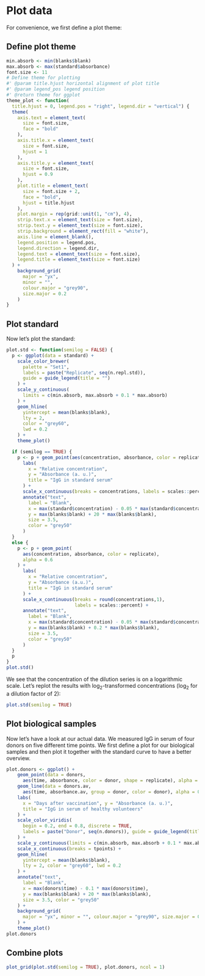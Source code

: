 # Plot data {#plot-data}
For convenience, we first define a plot theme:

## Define plot theme
```r
min.absorb <- min(blanks$blank)
max.absorb <- max(standard$absorbance)
font.size <- 11
# Define theme for plotting
#' @param title.hjust horizontal alignment of plot title
#' @param legend_pos legend position
#' @return theme for ggplot
theme_plot <- function(
  title.hjust = 0, legend.pos = "right", legend.dir = "vertical") {
  theme(
    axis.text = element_text(
      size = font.size,
      face = "bold"
    ),
    axis.title.x = element_text(
      size = font.size,
      hjust = 1
    ),
    axis.title.y = element_text(
      size = font.size,
      hjust = 0.9
    ),
    plot.title = element_text(
      size = font.size + 2,
      face = "bold",
      hjust = title.hjust
    ),
    plot.margin = rep(grid::unit(1, "cm"), 4),
    strip.text.x = element_text(size = font.size),
    strip.text.y = element_text(size = font.size),
    strip.background = element_rect(fill = "white"),
    axis.line = element_blank(),
    legend.position = legend.pos,
    legend.direction = legend.dir,
    legend.text = element_text(size = font.size),
    legend.title = element_text(size = font.size)
  ) +
    background_grid(
      major = "yx",
      minor = "",
      colour.major = "grey90",
      size.major = 0.2
    )
}
```

## Plot standard
Now let's plot the standard:
```r
plot.std <- function(semilog = FALSE) {
  p <- ggplot(data = standard) +
    scale_color_brewer(
      palette = "Set1",
      labels = paste("Replicate", seq(n.repl.std)),
      guide = guide_legend(title = "")
    ) +
    scale_y_continuous(
      limits = c(min.absorb, max.absorb + 0.1 * max.absorb)
    ) +
    geom_hline(
      yintercept = mean(blanks$blank),
      lty = 2,
      color = "grey60",
      lwd = 0.2
    ) +
    theme_plot()

  if (semilog == TRUE) {
    p <- p + geom_point(aes(concentration, absorbance, color = replicate), alpha = 0.6) +
      labs(
        x = "Relative concentration",
        y = "Absorbance (a. u.)",
        title = "IgG in standard serum"
      ) +
      scale_x_continuous(breaks = concentrations, labels = scales::percent, trans = "log2") +
      annotate("text",
        label = "Blank",
        x = max(standard$concentration) - 0.05 * max(standard$concentration),
        y = max(blanks$blank) + 20 * max(blanks$blank),
        size = 3.5,
        color = "grey50"
      )
  }
  else {
    p <- p + geom_point(
      aes(concentration, absorbance, color = replicate),
      alpha = 0.6
    ) +
      labs(
        x = "Relative concentration",
        y = "Absorbance (a.u.)",
        title = "IgG in standard serum"
      ) +
      scale_x_continuous(breaks = round(concentrations,1),
                         labels = scales::percent) +
      annotate("text",
        label = "Blank",
        x = max(standard$concentration) - 0.05 * max(standard$concentration),
        y = max(blanks$blank) + 0.2 * max(blanks$blank),
        size = 3.5,
        color = "grey50"
      )
  }
  p
}
plot.std()
```

We see that the concentration of the dilution series is on a logarithmic scale. Let's replot the results with $\log_2$-transformed concentrations ($\log_2$ for a dilution factor of 2):
```r
plot.std(semilog = TRUE)
```

## Plot biological samples
Now let's have a look at our actual data. We measured IgG in serum of four donors on five different time points. We first define a plot for our biological samples and then plot it together with the standard curve to have a better overview.
```r
plot.donors <- ggplot() +
    geom_point(data = donors, 
      aes(time, absorbance, color = donor, shape = replicate), alpha = 0.7) +
    geom_line(data = donors.av, 
      aes(time, absorbance.av, group = donor, color = donor), alpha = 0.6, lwd = 0.5) +
    labs(
      x = "Days after vaccination", y = "Absorbance (a. u.)",
      title = "IgG in serum of healthy volunteers"
    ) +
    scale_color_viridis(
      begin = 0.2, end = 0.8, discrete = TRUE,
      labels = paste("Donor", seq(n.donors)), guide = guide_legend(title = "")
    ) +
    scale_y_continuous(limits = c(min.absorb, max.absorb + 0.1 * max.absorb)) +
    scale_x_continuous(breaks = tpoints) +
    geom_hline(
      yintercept = mean(blanks$blank),
      lty = 2, color = "grey60", lwd = 0.2
    ) +
    annotate("text",
      label = "Blank",
      x = max(donors$time) - 0.1 * max(donors$time),
      y = max(blanks$blank) + 20 * max(blanks$blank),
      size = 3.5, color = "grey50"
    ) +
    background_grid(
      major = "yx", minor = "", colour.major = "grey90", size.major = 0.2
    ) +
    theme_plot()
plot.donors
```

## Combine plots
```r
plot_grid(plot.std(semilog = TRUE), plot.donors, ncol = 1)
```